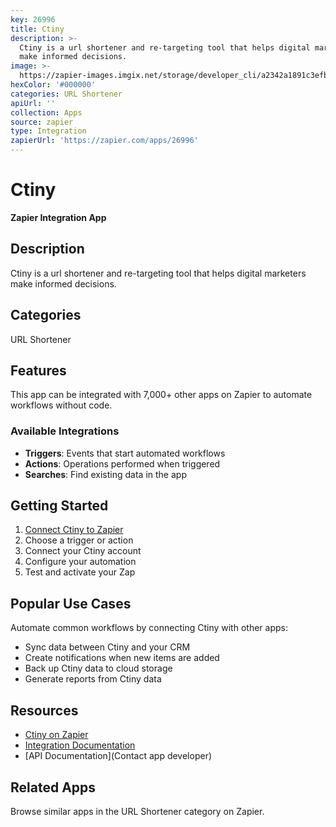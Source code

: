 ```yaml
---
key: 26996
title: Ctiny
description: >-
  Ctiny is a url shortener and re-targeting tool that helps digital marketers
  make informed decisions.
image: >-
  https://zapier-images.imgix.net/storage/developer_cli/a2342a1891c3efb222339f6a17782c2e.png?auto=format%2Ccompress&ixlib=python-3.0.0&q=50
hexColor: '#000000'
categories: URL Shortener
apiUrl: ''
collection: Apps
source: zapier
type: Integration
zapierUrl: 'https://zapier.com/apps/26996'
---
```

# Ctiny

**Zapier Integration App**

## Description

Ctiny is a url shortener and re-targeting tool that helps digital marketers make informed decisions.

## Categories

URL Shortener

## Features

This app can be integrated with 7,000+ other apps on Zapier to automate workflows without code.

### Available Integrations

- **Triggers**: Events that start automated workflows
- **Actions**: Operations performed when triggered
- **Searches**: Find existing data in the app

## Getting Started

1. [Connect Ctiny to Zapier](https://zapier.com/apps/26996)
2. Choose a trigger or action
3. Connect your Ctiny account
4. Configure your automation
5. Test and activate your Zap

## Popular Use Cases

Automate common workflows by connecting Ctiny with other apps:

- Sync data between Ctiny and your CRM
- Create notifications when new items are added
- Back up Ctiny data to cloud storage
- Generate reports from Ctiny data

## Resources

- [Ctiny on Zapier](https://zapier.com/apps/26996)
- [Integration Documentation](https://zapier.com/apps/26996/integrations)
- [API Documentation](Contact app developer)

## Related Apps

Browse similar apps in the URL Shortener category on Zapier.
